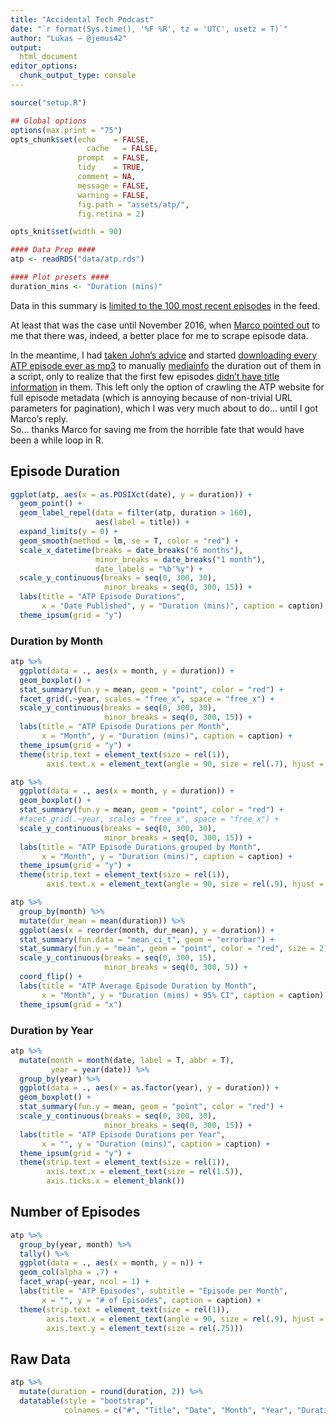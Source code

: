 ```yaml
---
title: "Accidental Tech Podcast"
date: "`r format(Sys.time(), '%F %R', tz = 'UTC', usetz = T)`"
author: "Lukas — @jemus42"
output:
  html_document
editor_options: 
  chunk_output_type: console
---
```


```r
source("setup.R")

## Global options
options(max.print = "75")
opts_chunk$set(echo    = FALSE,
	             cache   = FALSE,
               prompt  = FALSE,
               tidy    = TRUE,
               comment = NA,
               message = FALSE,
               warning = FALSE,
               fig.path = "assets/atp/",
               fig.retina = 2)

opts_knit$set(width = 90)

#### Data Prep ####
atp <- readRDS("data/atp.rds")

#### Plot presets ####
duration_mins <- "Duration (mins)"
```

Data in this summary is [limited to the 100 most recent episodes](https://twitter.com/caseyliss/status/706885764236361728) in the feed.

At least that was the case until November 2016, when [Marco pointed out](https://twitter.com/marcoarment/status/801550714568900608) to me that there was, indeed, a better place for me to scrape episode data. 

In the meantime, I had [taken John's advice](https://twitter.com/siracusa/status/801444008404914176) and started [downloading every ATP episode ever as mp3](https://twitter.com/Jemus42/status/801451942560022528) to manually [mediainfo](https://en.wikipedia.org/wiki/MediaInfo) the duration out of them in a script, only to realize that the first few episodes [didn't have title information](https://twitter.com/Jemus42/status/801504118816833536) in them. This left only the option of crawling the ATP website for full episode metadata (which is annoying because of non-trivial URL parameters for pagination), which I was very much about to do… until I got Marco's reply.  
So… thanks Marco for saving me from the horrible fate that would have been a while loop in R.

## Episode Duration

```r
ggplot(atp, aes(x = as.POSIXct(date), y = duration)) +
  geom_point() +
  geom_label_repel(data = filter(atp, duration > 160),
                   aes(label = title)) +
  expand_limits(y = 0) +
  geom_smooth(method = lm, se = T, color = "red") +
  scale_x_datetime(breaks = date_breaks("6 months"), 
                   minor_breaks = date_breaks("1 month"),
                   date_labels = "%b'%y") +
  scale_y_continuous(breaks = seq(0, 300, 30),
                     minor_breaks = seq(0, 300, 15)) +
  labs(title = "ATP Episode Durations",
       x = "Date Published", y = "Duration (mins)", caption = caption) +
  theme_ipsum(grid = "y")
```

### Duration by Month

```r
atp %>%
  ggplot(data = ., aes(x = month, y = duration)) +
  geom_boxplot() +
  stat_summary(fun.y = mean, geom = "point", color = "red") +
  facet_grid(.~year, scales = "free_x", space = "free_x") +
  scale_y_continuous(breaks = seq(0, 300, 30),
                     minor_breaks = seq(0, 300, 15)) +
  labs(title = "ATP Episode Durations per Month",
       x = "Month", y = "Duration (mins)", caption = caption) +
  theme_ipsum(grid = "y") + 
  theme(strip.text = element_text(size = rel(1)),
        axis.text.x = element_text(angle = 90, size = rel(.7), hjust = 1))

atp %>%
  ggplot(data = ., aes(x = month, y = duration)) +
  geom_boxplot() +
  stat_summary(fun.y = mean, geom = "point", color = "red") +
  #facet_grid(.~year, scales = "free_x", space = "free_x") +
  scale_y_continuous(breaks = seq(0, 300, 30),
                     minor_breaks = seq(0, 300, 15)) +
  labs(title = "ATP Episode Durations grouped by Month",
       x = "Month", y = "Duration (mins)", caption = caption) +
  theme_ipsum(grid = "y") +
  theme(strip.text = element_text(size = rel(1)),
        axis.text.x = element_text(angle = 90, size = rel(.9), hjust = 1))

atp %>%
  group_by(month) %>%
  mutate(dur_mean = mean(duration)) %>%
  ggplot(aes(x = reorder(month, dur_mean), y = duration)) +
  stat_summary(fun.data = "mean_ci_t", geom = "errorbar") +
  stat_summary(fun.y = "mean", geom = "point", color = "red", size = 2) +
  scale_y_continuous(breaks = seq(0, 300, 15),
                     minor_breaks = seq(0, 300, 5)) +
  coord_flip() +
  labs(title = "ATP Average Episode Duration by Month",
       x = "Month", y = "Duration (mins) + 95% CI", caption = caption) +
  theme_ipsum(grid = "x")
```

### Duration by Year

```r
atp %>%
  mutate(month = month(date, label = T, abbr = T),
         year = year(date)) %>%
  group_by(year) %>%
  ggplot(data = ., aes(x = as.factor(year), y = duration)) +
  geom_boxplot() +
  stat_summary(fun.y = mean, geom = "point", color = "red") +
  scale_y_continuous(breaks = seq(0, 300, 30),
                     minor_breaks = seq(0, 300, 15)) +
  labs(title = "ATP Episode Durations per Year",
       x = "", y = "Duration (mins)", caption = caption) +
  theme_ipsum(grid = "y") +
  theme(strip.text = element_text(size = rel(1)),
        axis.text.x = element_text(size = rel(1.5)),
        axis.ticks.x = element_blank())
```

## Number of Episodes

```r
atp %>%
  group_by(year, month) %>%
  tally() %>%
  ggplot(data = ., aes(x = month, y = n)) +
  geom_col(alpha = .7) +
  facet_wrap(~year, ncol = 1) +
  labs(title = "ATP Episodes", subtitle = "Episode per Month", 
       x = "", y = "# of Episodes", caption = caption) +
  theme(strip.text = element_text(size = rel(1)),
        axis.text.x = element_text(angle = 90, size = rel(.9), hjust = 1),
        axis.text.y = element_text(size = rel(.75)))
```

## Raw Data 

```r
atp %>%
  mutate(duration = round(duration, 2)) %>%
  datatable(style = "bootstrap", 
            colnames = c("#", "Title", "Date", "Month", "Year", "Duration (mins)", "Summary"))
```


